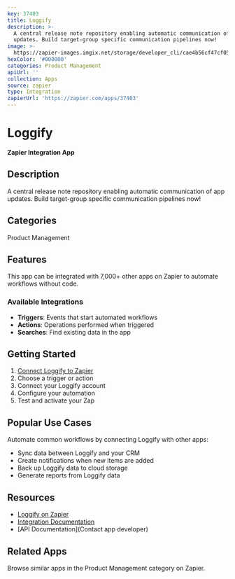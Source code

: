 ```yaml
---
key: 37403
title: Loggify
description: >-
  A central release note repository enabling automatic communication of app
  updates. Build target-group specific communication pipelines now!
image: >-
  https://zapier-images.imgix.net/storage/developer_cli/cae4b56cf47cf05d932ce33f7fa239af.png?auto=format%2Ccompress&ixlib=python-3.0.0&q=50
hexColor: '#000000'
categories: Product Management
apiUrl: ''
collection: Apps
source: zapier
type: Integration
zapierUrl: 'https://zapier.com/apps/37403'
---
```

# Loggify

**Zapier Integration App**

## Description

A central release note repository enabling automatic communication of app updates. Build target-group specific communication pipelines now!

## Categories

Product Management

## Features

This app can be integrated with 7,000+ other apps on Zapier to automate workflows without code.

### Available Integrations

- **Triggers**: Events that start automated workflows
- **Actions**: Operations performed when triggered
- **Searches**: Find existing data in the app

## Getting Started

1. [Connect Loggify to Zapier](https://zapier.com/apps/37403)
2. Choose a trigger or action
3. Connect your Loggify account
4. Configure your automation
5. Test and activate your Zap

## Popular Use Cases

Automate common workflows by connecting Loggify with other apps:

- Sync data between Loggify and your CRM
- Create notifications when new items are added
- Back up Loggify data to cloud storage
- Generate reports from Loggify data

## Resources

- [Loggify on Zapier](https://zapier.com/apps/37403)
- [Integration Documentation](https://zapier.com/apps/37403/integrations)
- [API Documentation](Contact app developer)

## Related Apps

Browse similar apps in the Product Management category on Zapier.
